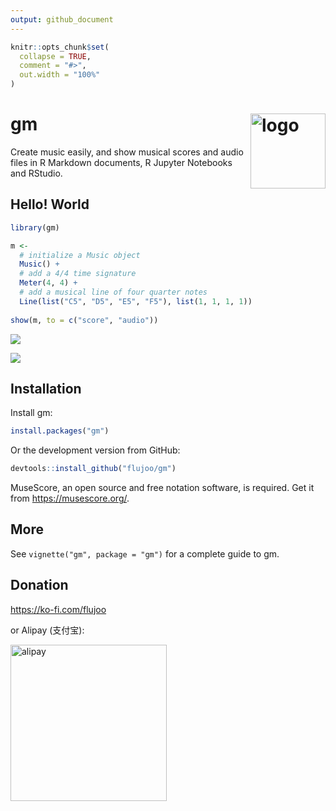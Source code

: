 ```yaml
---
output: github_document
---
```


<!-- README.md is generated from README.Rmd. Please edit that file -->

```r
knitr::opts_chunk$set(
  collapse = TRUE,
  comment = "#>",
  out.width = "100%"
)
```

# gm <img src="man/figures/logo.png" align="right" alt="logo" width="120"/>

<!-- badges: start -->
<!-- badges: end -->

Create music easily, and show musical scores and audio files in R Markdown
documents, R Jupyter Notebooks and RStudio.


## Hello! World

```r
library(gm)

m <- 
  # initialize a Music object
  Music() +
  # add a 4/4 time signature
  Meter(4, 4) +
  # add a musical line of four quarter notes
  Line(list("C5", "D5", "E5", "F5"), list(1, 1, 1, 1))
  
show(m, to = c("score", "audio"))
```

![](man/figures/readme.png)

![](man/figures/readme_audio.png)


## Installation

Install gm:

``` r
install.packages("gm")
```

Or the development version from GitHub:

```r
devtools::install_github("flujoo/gm")
```

MuseScore, an open source and free notation software, is required. Get it from
<https://musescore.org/>.


## More

See `vignette("gm", package = "gm")` for a complete guide to gm.


## Donation

<https://ko-fi.com/flujoo>

or Alipay (支付宝):

<img src="man/figures/alipay.jpeg" alt="alipay" width="250">
